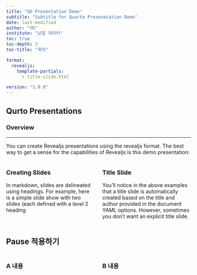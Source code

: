 ```yaml
---
title: "GD Presentation Demo"
subtitle: "Subtitle for Quarto Presenetation Demo" 
date: last-modified
author: "YK"
institute: "낟알 데이터"
toc: true
toc-depth: 2
toc-title: "목차"

format:
  revealjs:
    template-partials:
      - title-slide.html

version: "1.0.0"
---
```


## Qurto Presentations

### Overview
<hr border=1 solid color="gray">
You can create Revealjs presentations using the revealjs format. The best way to get a sense for the capabilities of Revealjs is this demo presentation:

:::: {.columns}

::: {.column width="50%"}
### Creating Slides

In markdown, slides are delineated using headings. For example, here is a simple slide show with two slides (each defined with a level 2 heading

:::

::: {.column width="50%"}
### Title Slide

You’ll notice in the above examples that a title slide is automatically created based on the title and author provided in the document YAML options. However, sometimes you don’t want an explicit title slide.
:::

::::

## Pause 적용하기

:::{.columns}
:::{.column width="50%"}
### A 내용
:::

:::{.column width="50%"}

:::{.fragment}
### B 내용
:::

:::
:::